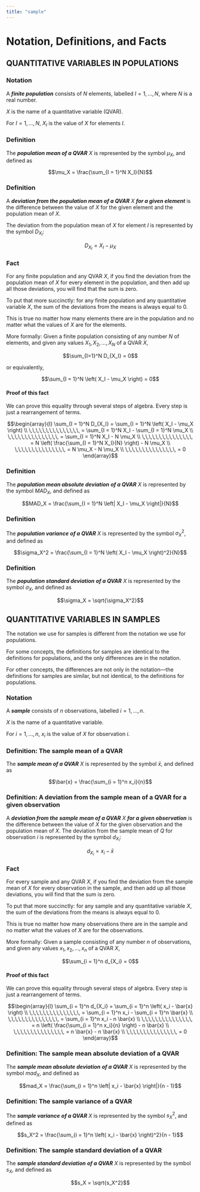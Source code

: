 ---
title: "sample"
---

# Notation, Definitions, and Facts

## QUANTITATIVE VARIABLES IN POPULATIONS

::: callout-warning
### Notation

A ***finite population*** consists of $N$ elements, labelled $I = 1,...,N$, where $N$ is a real number.

$X$ is the name of a quantitative variable (QVAR).

For $I = 1,...,N$, $X_I$ is the value of $X$ for elements $I$.
:::

::: callout-note
### Definition

The ***population mean of a QVAR*** $X$ is represented by the symbol $\mu_X$, and defined as

$$\mu_X = \frac{\sum_{I = 1}^N X_I}{N}$$
:::

::: callout-note
### Definition

A ***deviation from the population mean of a QVAR*** $X$ ***for a given element*** is the difference between the value of $X$ for the given element and the population mean of $X$.

The deviation from the population mean of $X$ for element $I$ is represented by the symbol $D_{X_I}$:

$$D_{X_I} = X_I - \mu_X$$
:::

::: callout-tip
### Fact

For any finite population and any QVAR $X$, if you find the deviation from the population mean of $X$ for every element in the population, and then add up all those deviations, you will find that the sum is zero.
:::

To put that more succinctly: for any finite population and any quantitative variable $X$, the sum of the deviations from the means is always equal to 0.

This is true no matter how many elements there are in the population and no matter what the values of $X$ are for the elements.

More formally: Given a finite population consisting of any number $N$ of elements, and given any values $X_1,\,X_2,\,...,\,X_N$ of a QVAR $X$,

$$\sum_{I=1}^N D_{X_I} = 0$$

or equivalently,

$$\sum_{I = 1}^N \left( X_I - \mu_X \right) = 0$$

::: {.callout-tip collapse="true"}
#### Proof of this fact

We can prove this equality through several steps of algebra. Every step is just a rearrangement of terms.

$$\begin{array}{l}
\sum_{I = 1}^N D_{X_I} = \sum_{I = 1}^N \left( X_I - \mu_X \right) \\
\,\,\,\,\,\,\,\,\,\,\,\,\,\,\, = \sum_{I = 1}^N X_I - \sum_{I = 1}^N \mu_X \\
\,\,\,\,\,\,\,\,\,\,\,\,\,\,\, = \sum_{I = 1}^N X_I - N \mu_X \\
\,\,\,\,\,\,\,\,\,\,\,\,\,\,\, = N \left( \frac{\sum_{I = 1}^N X_I}{N} \right) - N \mu_X \\
\,\,\,\,\,\,\,\,\,\,\,\,\,\,\, = N \mu_X - N \mu_X \\
\,\,\,\,\,\,\,\,\,\,\,\,\,\,\, = 0
\end{array}$$
:::

::: callout-note
### Definition

The ***population mean absolute deviation*** ***of a QVAR*** $X$ is represented by the symbol $MAD_X$, and defined as

$$MAD_X = \frac{\sum_{I = 1}^N \left| X_I - \mu_X \right|}{N}$$
:::

::: callout-note
### Definition

The ***population variance*** ***of a QVAR*** $X$ is represented by the symbol $\sigma_X^2$, and defined as

$$\sigma_X^2 = \frac{\sum_{I = 1}^N \left( X_I - \mu_X \right)^2}{N}$$
:::

::: callout-note
### Definition

The ***population standard deviation*** ***of a QVAR*** $X$ is represented by the symbol $\sigma_X$, and defined as

$$\sigma_X = \sqrt{\sigma_X^2}$$
:::

## QUANTITATIVE VARIABLES IN SAMPLES

The notation we use for samples is different from the notation we use for populations.

For some concepts, the definitions for samples are identical to the definitions for populations, and the only differences are in the notation.

For other concepts, the differences are not only in the notation—the definitions for samples are similar, but not identical, to the definitions for populations.

::: callout-warning
### Notation

A ***sample*** consists of $n$ observations, labelled $i = 1,...,n$.

$X$ is the name of a quantitative variable.

For $i = 1,...,n$, $x_i$ is the value of $X$ for observation $i$.
:::

::: callout-note
### Definition: The sample mean of a QVAR

The ***sample mean of a QVAR*** $X$ is represented by the symbol $\bar{x}$, and defined as

$$\bar{x} = \frac{\sum_{i = 1}^n x_i}{n}$$
:::

::: callout-note
### Definition: A deviation from the sample mean of a QVAR for a given observation

A ***deviation from the sample mean of a QVAR*** $X$ ***for a given observation*** is the difference between the value of $X$ for the given observation and the population mean of $X$. The deviation from the sample mean of $Q$ for observation $i$ is represented by the symbol $d_{X_i}$:

$$d_{X_i} = x_i - \bar{x}$$
:::

::: callout-tip
### Fact

For every sample and any QVAR $X$, if you find the deviation from the sample mean of $X$ for every observation in the sample, and then add up all those deviations, you will find that the sum is zero.
:::

To put that more succinctly: for any sample and any quantitative variable $X$, the sum of the deviations from the means is always equal to 0.

This is true no matter how many observations there are in the sample and no matter what the values of $X$ are for the observations.

More formally: Given a sample consisting of any number $n$ of observations, and given any values $x_1,\,x_2,\,...,\,x_n$ of a QVAR $X$,

$$\sum_{i = 1}^n d_{X_i} = 0$$

::: {.callout-tip collapse="true"}
#### Proof of this fact

We can prove this equality through several steps of algebra. Every step is just a rearrangement of terms.

$$\begin{array}{l}
\sum_{i = 1}^n d_{X_i} = \sum_{i = 1}^n \left( x_i - \bar{x} \right) \\
\,\,\,\,\,\,\,\,\,\,\,\,\,\,\, = \sum_{i = 1}^n x_i - \sum_{i = 1}^n \bar{x} \\
\,\,\,\,\,\,\,\,\,\,\,\,\,\,\, = \sum_{i = 1}^n x_i - n \bar{x} \\
\,\,\,\,\,\,\,\,\,\,\,\,\,\,\, = n \left( \frac{\sum_{i = 1}^n x_i}{n} \right) - n \bar{x} \\
\,\,\,\,\,\,\,\,\,\,\,\,\,\,\, = n \bar{x} - n \bar{x} \\
\,\,\,\,\,\,\,\,\,\,\,\,\,\,\, = 0
\end{array}$$
:::

::: callout-note
### Definition: The sample mean absolute deviation of a QVAR

The ***sample mean absolute deviation*** ***of a QVAR*** $X$ is represented by the symbol $mad_X$, and defined as

$$mad_X = \frac{\sum_{i = 1}^n \left| x_i - \bar{x} \right|}{n - 1}$$
:::

::: callout-note
### Definition: The sample variance of a QVAR

The ***sample variance*** ***of a QVAR*** $X$ is represented by the symbol $s_X^2$, and defined as

$$s_X^2 = \frac{\sum_{i = 1}^n \left( x_i - \bar{x} \right)^2}{n - 1}$$
:::

::: callout-note
### Definition: The sample standard deviation of a QVAR

The ***sample standard deviation*** ***of a QVAR*** $X$ is represented by the symbol $s_X$, and defined as

$$s_X = \sqrt{s_X^2}$$
:::
